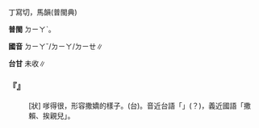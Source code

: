 
=={{ruby|嗲|ㄉㄧㄚˇ}}==

丁寫切，馬韻(普閩典)

'''普閩''' <rt>ㄉㄧㄚˋ</rt>。

'''國音''' <rt>ㄉㄧㄚˇ/ㄉㄧㄚ/ㄉㄧㄝ</rt>∥

'''台甘''' 未收∥

    

==='''『{{ruby|嗲|ㄉㄧㄚˇ}}{{ruby|聲|ㄕㄥ}}{{ruby|嗲|ㄉㄧㄚˇ}}{{ruby|氣|ㄑㄧˋ}}』'''===
: [狀] 嗲得很，形容撒嬌的樣子。(台){{ruby|司|ㄙㄞ}}{{ruby|司|ㄙㄞ}}{{ruby|奶|ㄋㄞ}}{{ruby|奶|ㄋㄞ}}。音近台語「{{ruby|思|ㄙㄞ}}{{ruby|奶|ㄋㄞ}}」(？)，義近國語「撒賴、挨親兒」。
    
